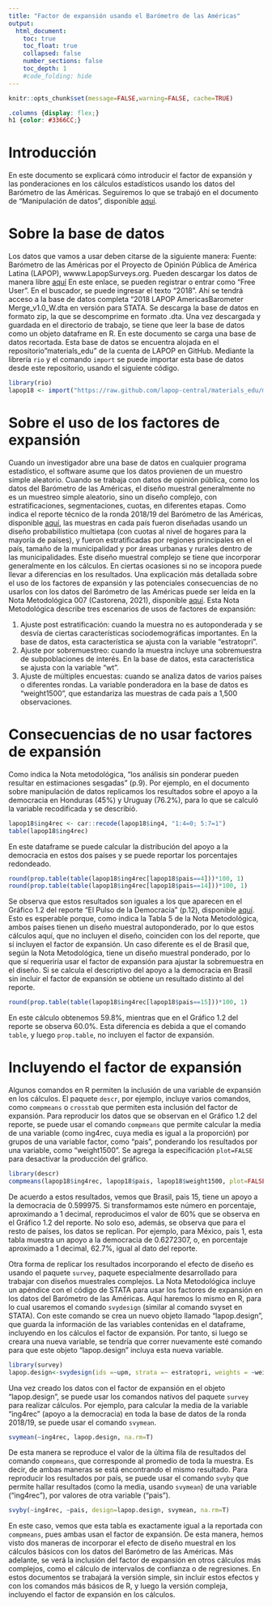 ```yaml
---
title: "Factor de expansión usando el Barómetro de las Américas"
output:
  html_document:
    toc: true
    toc_float: true
    collapsed: false
    number_sections: false
    toc_depth: 1
    #code_folding: hide
---
```


```r
knitr::opts_chunk$set(message=FALSE,warning=FALSE, cache=TRUE)
```

```css
.columns {display: flex;}
h1 {color: #3366CC;}
```

# Introducción

En este documento se explicará cómo introducir el factor de expansión y las ponderaciones en los cálculos estadísticos usando los datos del Barómetro de las Américas. Seguiremos lo que se trabajó en el documento de "Manipulación de datos", disponible [aquí](https://rpubs.com/arturo_maldonado/727887). 

# Sobre la base de datos

Los datos que vamos a usar deben citarse de la siguiente manera:
Fuente: Barómetro de las Américas por el Proyecto de Opinión Pública de América Latina (LAPOP), wwww.LapopSurveys.org.
Pueden descargar los datos de manera libre  [aquí](http://datasets.americasbarometer.org/database/login.php)
En este enlace, se pueden registrar o entrar como "Free User". En el buscador, se puede ingresar el texto "2018". Ahí se tendrá acceso a la base de datos completa "2018 LAPOP AmericasBarometer Merge_v1.0_W.dta en versión para STATA. Se descarga la base de datos en formato zip, la que se descomprime en formato .dta.
Una vez descargada y guardada en el directorio de trabajo, se tiene que leer la base de datos como un objeto dataframe en R. 
En este documento se carga una base de datos recortada. Esta base de datos se encuentra alojada en el repositorio "materials_edu" de la cuenta de LAPOP en GitHub.
Mediante la librería `rio` y el comando `import` se puede importar esta base de datos desde este repositorio, usando el siguiente código.
```r
library(rio)
lapop18 <- import("https://raw.github.com/lapop-central/materials_edu/main/LAPOP_AB_Merge_2018_v1.0.sav")
```

# Sobre el uso de los factores de expansión

Cuando un investigador abre una base de datos en cualquier programa estadístico, el software asume que los datos provienen de un muestro simple aleatorio. Cuando se trabaja con datos de opinión pública, como los datos del Barómetro de las Américas, el diseño muestral generalmente no es un muestreo simple aleatorio, sino un diseño complejo, con estratificaciones, segmentaciones, cuotas, en diferentes etapas. 
Como indica el reporte técnico de la ronda 2018/19 del Barómetro de las Américas, disponible [aquí](https://www.vanderbilt.edu/lapop/ab2018/AmericasBarometer_2018-19_Technical_Report_W_102919.pdf), las muestras en cada país fueron diseñadas usando un diseño probabilístico multietapa (con cuotas al nivel de hogares para la mayoría de países), y fueron estratificadas por regiones principales en el país, tamaño de la municipalidad y por áreas urbanas y rurales dentro de las municipalidades.
Este diseño muestral complejo se tiene que incorporar generalmente en los cálculos. En ciertas ocasiones si no se incopora puede llevar a diferencias en los resultados. Una explicación más detallada sobre el uso de los factores de expansión y las potenciales consecuencias de no usarlos con los datos del Barómetro de las Américas puede ser leída en la Nota Metodológica 007 (Castorena, 2021), disponible [aquí](https://www.vanderbilt.edu/lapop/insights/IMN007es.pdf).
Esta Nota Metodológica describe tres escenarios de usos de factores de expansión:

1. Ajuste post estratificación: cuando la muestra no es autoponderada y se desvía de ciertas características sociodemográficas importantes. En la base de datos, esta característica se ajusta con la variable "estratopri".
2. Ajuste por sobremuestreo: cuando la muestra incluye una sobremuestra de subpoblaciones de interés. En la base de datos, esta característica se ajusta con la variable "wt".
3. Ajuste de múltiples encuestas: cuando se analiza datos de varios países o diferentes rondas. La variable ponderadora en la base de datos es "weight1500", que estandariza las muestras de cada país a 1,500 observaciones.

# Consecuencias de no usar factores de expansión

Como indica la Nota metodológica, "los análisis sin ponderar pueden resultar en estimaciones sesgadas" (p.9). Por ejemplo, en el documento sobre manipulación de datos replicamos los resultados sobre el apoyo a la democracia en Honduras (45%) y Uruguay (76.2%), para lo que se calculó la variable recodificada y se describió.
```r
lapop18$ing4rec <- car::recode(lapop18$ing4, "1:4=0; 5:7=1")
table(lapop18$ing4rec)
```

En este dataframe se puede calcular la distribución del apoyo a la democracia en estos dos países y se puede reportar los porcentajes redondeado.
```r
round(prop.table(table(lapop18$ing4rec[lapop18$pais==4]))*100, 1)
round(prop.table(table(lapop18$ing4rec[lapop18$pais==14]))*100, 1)
```

Se observa que estos resultados son iguales a los que aparecen en el Gráfico 1.2 del reporte "El Pulso de la Democracia" (p.12), disponible [aquí](https://www.vanderbilt.edu/lapop/ab2018/2018-19_AmericasBarometer_Regional_Report_Spanish_W_03.27.20.pdf). Esto es esperable porque, como indica la Tabla 5 de la Nota Metodológica, ambos países tienen un diseño muestral autoponderado, por lo que estos cálculos aquí, que no incluyen el diseño, coinciden con los del reporte, que sí incluyen el factor de expansión.
Un caso diferente es el de Brasil que, según la Nota Metodológica, tiene un diseño muestral ponderado, por lo que sí requeriría usar el factor de expansión para ajustar la sobremuestra en el diseño.
Si se calcula el descriptivo del apoyo a la democracia en Brasil sin incluir el factor de expansión se obtiene un resultado distinto al del reporte.
```r
round(prop.table(table(lapop18$ing4rec[lapop18$pais==15]))*100, 1)
```

En este cálculo obtenemos 59.8%, mientras que en el Gráfico 1.2 del reporte se observa 60.0%. Esta diferencia es debida a que el comando `table`, y luego `prop.table`, no incluyen el factor de expansión.

# Incluyendo el factor de expansión

Algunos comandos en R permiten la inclusión de una variable de expansión en los cálculos. El paquete `descr`, por ejemplo, incluye varios comandos, como `compmeans` o `crosstab` que permiten esta inclusión del factor de expansión. 
Para reproducir los datos que se observan en el Gráfico 1.2 del reporte, se puede usar el comando `compmeans` que permite calcular la media de una variable (como ing4rec, cuya media es igual a la proporción) por grupos de una variable factor, como "pais", ponderando los resultados por una variable, como "weight1500". Se agrega la especificación `plot=FALSE` para desactivar la producción del gráfico.
```r
library(descr)
compmeans(lapop18$ing4rec, lapop18$pais, lapop18$weight1500, plot=FALSE)
```

De acuerdo a estos resultados, vemos que Brasil, pais 15, tiene un apoyo a la democracia de 0.599975. Si transformamos este número en porcentaje, aproximando a 1 decimal, reproducimos el valor de 60% que se observa en el Gráfico 1.2 del reporte. No solo eso, además, se observa que para el resto de países, los datos se replican. Por ejemplo, para México, país 1, esta tabla muestra un apoyo a la democracia de 0.6272307, o, en porcentaje aproximado a 1 decimal, 62.7%, igual al dato del reporte.

Otra forma de replicar los resultados incorporando el efecto de diseño es usando el paquete `survey`, paquete especialmente desarrollado para trabajar con diseños muestrales complejos. 
La Nota Metodológica incluye un apéndice con el código de STATA para usar los factores de expansión en los datos del Barómetro de las Américas. Aquí haremos lo mismo en R, para lo cual usaremos el comando `svydesign` (similar al comando svyset en STATA).
Con este comando se crea un nuevo objeto llamado "lapop.design", que guarda la información de las variables contenidas en el dataframe, incluyendo en los cálculos el factor de expansión. Por tanto, si luego se creara una nueva variable, se tendría que correr nuevamente esté comando para que este objeto "lapop.design" incluya esta nueva variable.
```r
library(survey)
lapop.design<-svydesign(ids =~upm, strata =~ estratopri, weights = ~weight1500, nest=TRUE, data=lapop18)
```

Una vez creado los datos con el factor de expansión en el objeto "lapop.design", se puede usar los comandos nativos del paquete `survey` para realizar cálculos. Por ejemplo, para calcular la media de la variable "ing4rec" (apoyo a la democracia) en toda la base de datos de la ronda 2018/19, se puede usar el comando `svymean`.

```r
svymean(~ing4rec, lapop.design, na.rm=T)
```

De esta manera se reproduce el valor de la última fila de resultados del comando `compmeans`, que corresponde al promedio de toda la muestra. Es decir, de ambas maneras se está encontrando el mismo resultado.
Para reproducir los resultados por país, se puede usar el comando `svyby` que permite hallar resultados (como la media, usando `svymean`) de una variable ("ing4rec"), por valores de otra variable ("pais").

```r
svyby(~ing4rec, ~pais, design=lapop.design, svymean, na.rm=T)
```

En este caso, vemos que esta tabla es exactamente igual a la reportada con `compmeans`, pues ambas usan el factor de expansión. 
De esta manera, hemos visto dos maneras de incorporar el efecto de diseño muestral en los cálculos básicos con los datos del Barómetro de las Américas. Más adelante, se verá la inclusión del factor de expansión en otros cálculos más complejos, como el cálculo de intervalos de confianza o de regresiones.
En estos documentos se trabajará la versión simple, sin incluir estos efectos y con los comandos más básicos de R, y luego la versión compleja, incluyendo el factor de expansión en los cálculos.
